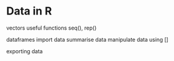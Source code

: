 # Data in R {#data_r}

vectors
useful functions seq(), rep()

dataframes
import data
summarise data 
manipulate data using []

exporting data